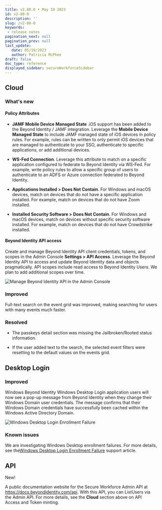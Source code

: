 ```yaml
---
title: v2.80.0 • May 19 2023
id: v2-80-0
description: ''
slug: /v2-80-0 
keywords: 
 - release notes
pagination_next: null
pagination_prev: null
last_update: 
   date: 05/19/2023
   author: Patricia McPhee
draft: false
doc_type: reference
displayed_sidebar: secureWorkforceSidebar
---
```




## Cloud

### What's new

#### Policy Attributes

- **JAMF Mobile Device Managed State** .iOS support has been added to the Beyond Identity / JAMF integration. Leverage the <strong>Mobile Device Managed State</strong>&nbsp;to include JAMF managed state of iOS devices in policy rules. For example, rules can be written to only permit iOS devices that are managed to authenticate to your SSO, authenticate to specific applications, or add additional devices.

- **WS-Fed Connection**. Leverage this attribute to match on a specific application configured to federate to Beyond Identity via WS-Fed. For example, write policy rules to allow a specific group of users to authenticate to an ADFS or Azure connection federated to Beyond Identity.

- **Applications Installed &gt; Does Not Contain**. For Windows and macOS devices, match on devices that do not have a specific application installed. For example, match on devices that do not have Zoom installed.

- **Installed Security Software &gt; Does Not Contain**. For Windows and macOS devices, match on devices without specific security software installed. For example, match on devices that do not have Crowdstrike installed.

#### Beyond Identity API access 

Create and manage Beyond Identity API client credentials, tokens, and scopes in the Admin Console <strong>Settings &gt; API Access</strong>. Leverage the Beyond Identity API to access and update Beyond Identity data and objects pragmatically. API scopes include read access to Beyond Identity Users. We plan to add additional scopes over time.

![Manage Beyond Identity API in the Admin Console](../images/admin-console-manage-api.png)


### Improved 

Full-text search on the event grid was improved, making searching for users with
  many events much faster.

### Resolved

- The passkeys detail section was missing the Jailbroken/Rooted status information.

- If the user added text to the search, the selected event filters were resetting to the default values on the events grid.


## Desktop Login


### Improved

Windows Beyond Identity Windows Desktop Login application users will now see a pop-up message from Beyond Identity when they change their Windows Domain user  credentials. The message confirms that their Windows Domain credentials have successfully been cached within the Windows Active Directory Domain.

![Windows Desktop Login Enrollment Failure](../images/credential-change-confirmation-message.png)





### Known issues

We are investigating Windows Desktop enrollment failures. For more details, see the<a href="https://support.beyondidentity.com/hc/en-us/articles/14510599143703">Windows Desktop Login Enrollment Failure</a> support article.


## API 

<span className="changelog-tag" data-tag="New">New!</span>

A public documentation website for the Secure Workforce Admin API at https://docs.beyondidentity.com/api. With this API, you can ListUsers via the Admin API. For more details, see the **Cloud** section above on API Access and Token minting.



